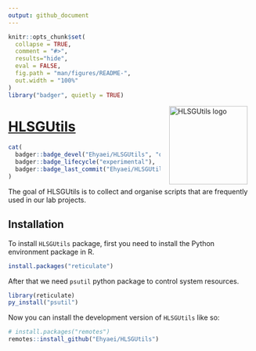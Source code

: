 ```yaml
---
output: github_document
---
```


<!-- README.md is generated from README.Rmd. Please edit that file -->

```r
knitr::opts_chunk$set(
  collapse = TRUE,
  comment = "#>",
  results="hide",
  eval = FALSE,
  fig.path = "man/figures/README-",
  out.width = "100%"
)
library("badger", quietly = TRUE)
```

<a href={https://github.com/Ehyaei/HLSGUtils}><img src="man/figures/HLSGUtils.svg" alt="HLSGUtils logo" align="right" width="160" style="padding: 0 15px; float: right;"/>

# HLSGUtils

```r
cat(
  badger::badge_devel("Ehyaei/HLSGUtils", "orange"),
  badger::badge_lifecycle("experimental"),
  badger::badge_last_commit("Ehyaei/HLSGUtils")
)
```

The goal of HLSGUtils is to collect and organise scripts that are frequently used in our lab projects.

## Installation

To install `HLSGUtils` package, first you need to install the Python environment package in R.

```r
install.packages("reticulate")
```

After that we need `psutil` python package to control system resources.

```r
library(reticulate)
py_install("psutil")
```

Now you can install the development version of `HLSGUtils` like so:

``` r
# install.packages("remotes")
remotes::install_github("Ehyaei/HLSGUtils")
```
